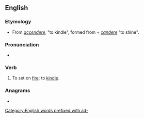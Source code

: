 ==English==

===Etymology===
* From {{etyl|la|en}} ''[[accendere]]'', "to kindle", formed from ''{{m|la|ad-}}'' + ''[[candere]]'' "to shine".

===Pronunciation===
* {{IPA|[ækˈsɛnd]|lang=en}}

===Verb===
{{en-verb}}

# {{lb|en|transitive|obsolete}} To set on [[fire]]; to [[kindle]].

===Anagrams===
* {{anagrams|en|Deccan}}

[[Category:English words prefixed with ad-]]
